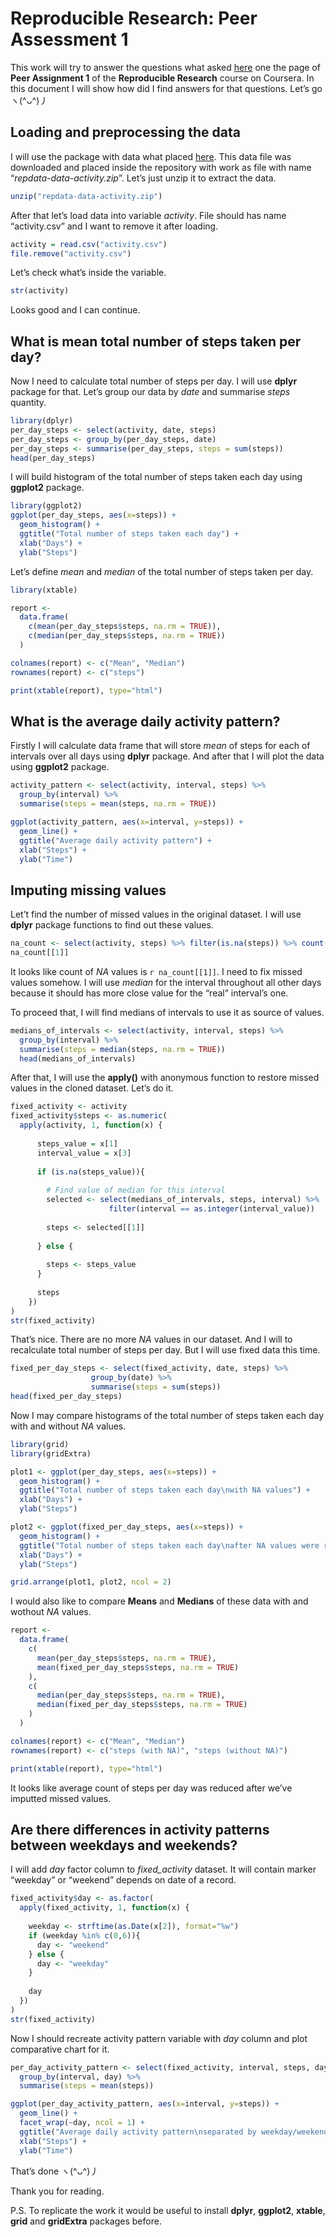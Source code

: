 # Reproducible Research: Peer Assessment 1

This work will try to answer the questions what asked [here][1] one the page of **Peer Assignment 1** of the **Reproducible Research** course on Coursera. In this document I will show how did I find answers for that questions. Let's go ヽ(\^ᴗ\^)丿

## Loading and preprocessing the data

I will use the package with data what placed [here][2]. This data file was downloaded and placed inside the repository with work as file with name "*repdata-data-activity.zip*". Let's just unzip it to extract the data. 

```r
unzip("repdata-data-activity.zip")
```

After that let's load data into variable *activity*. File should has name "activity.csv" and I want to remove it after loading. 

```r
activity = read.csv("activity.csv")
file.remove("activity.csv")
```

Let's check what's inside the variable.

```r
str(activity)
```

Looks good and I can continue.

## What is mean total number of steps taken per day?

Now I need to calculate total number of steps per day. I will use **dplyr** package for that. Let's group our data by *date* and summarise *steps* quantity. 

```r
library(dplyr)
per_day_steps <- select(activity, date, steps)
per_day_steps <- group_by(per_day_steps, date)
per_day_steps <- summarise(per_day_steps, steps = sum(steps))
head(per_day_steps)
```

I will build histogram of the total number of steps taken each day using **ggplot2** package.

```r
library(ggplot2)
ggplot(per_day_steps, aes(x=steps)) + 
  geom_histogram() + 
  ggtitle("Total number of steps taken each day") + 
  xlab("Days") +
  ylab("Steps") 
```

Let's define *mean* and *median* of the total number of steps taken per day.

```r
library(xtable)

report <- 
  data.frame(
    c(mean(per_day_steps$steps, na.rm = TRUE)),
    c(median(per_day_steps$steps, na.rm = TRUE))
  )

colnames(report) <- c("Mean", "Median")
rownames(report) <- c("steps")

print(xtable(report), type="html")
```

## What is the average daily activity pattern?

Firstly I will calculate data frame that will store *mean* of steps for each of intervals over all days using **dplyr** package. And after that I will plot the data using **ggplot2** package.

```r
activity_pattern <- select(activity, interval, steps) %>% 
  group_by(interval) %>% 
  summarise(steps = mean(steps, na.rm = TRUE))

ggplot(activity_pattern, aes(x=interval, y=steps)) +
  geom_line() +
  ggtitle("Average daily activity pattern") + 
  xlab("Steps") + 
  ylab("Time")
```

## Imputing missing values

Let't find the number of missed values in the original dataset. I will use **dplyr** package functions to find out these values.  

```r
na_count <- select(activity, steps) %>% filter(is.na(steps)) %>% count()
na_count[[1]]
```

It looks like count of *NA* values is `r na_count[[1]]`. I need to fix missed values somehow. I will use *median* for the interval throughout all other days because it should has more close value for the "real" interval's one. 

To proceed that, I will find medians of intervals to use it as source of values.

```r
medians_of_intervals <- select(activity, interval, steps) %>% 
  group_by(interval) %>% 
  summarise(steps = median(steps, na.rm = TRUE))
  head(medians_of_intervals)
```

After that, I will use the **apply()** with anonymous function to restore missed values in the cloned dataset. Let's do it. 

```r
fixed_activity <- activity
fixed_activity$steps <- as.numeric(
  apply(activity, 1, function(x) { 
    
      steps_value = x[1]
      interval_value = x[3]
      
      if (is.na(steps_value)){
   
        # Find value of median for this interval
        selected <- select(medians_of_intervals, steps, interval) %>% 
                      filter(interval == as.integer(interval_value))
      
        steps <- selected[[1]]  
        
      } else {
        
        steps <- steps_value
      }
      
      steps
    })
)
str(fixed_activity)
```
  
That's nice. There are no more *NA* values in our dataset. And I will to recalculate total number of steps per day. But I will use fixed data this time.  

```r
fixed_per_day_steps <- select(fixed_activity, date, steps) %>%
                  group_by(date) %>%
                  summarise(steps = sum(steps))
head(fixed_per_day_steps)
```

Now I may compare histograms of the total number of steps taken each day with and without *NA* values.

```r
library(grid)
library(gridExtra)

plot1 <- ggplot(per_day_steps, aes(x=steps)) + 
  geom_histogram() + 
  ggtitle("Total number of steps taken each day\nwith NA values") + 
  xlab("Days") +
  ylab("Steps")

plot2 <- ggplot(fixed_per_day_steps, aes(x=steps)) + 
  geom_histogram() + 
  ggtitle("Total number of steps taken each day\nafter NA values were removed") + 
  xlab("Days") +
  ylab("Steps") 

grid.arrange(plot1, plot2, ncol = 2)
```

I would also like to compare **Means** and **Medians** of these data with and wothout *NA* values.

```r
report <- 
  data.frame(
    c(
      mean(per_day_steps$steps, na.rm = TRUE), 
      mean(fixed_per_day_steps$steps, na.rm = TRUE)
    ),
    c(
      median(per_day_steps$steps, na.rm = TRUE),
      median(fixed_per_day_steps$steps, na.rm = TRUE)
    )
  )

colnames(report) <- c("Mean", "Median")
rownames(report) <- c("steps (with NA)", "steps (without NA)")

print(xtable(report), type="html")
```

It looks like average count of steps per day was reduced after we've imputted missed values. 

## Are there differences in activity patterns between weekdays and weekends?

I will add *day* factor column to *fixed_activity* dataset. It will contain marker "weekday" or "weekend" depends on date of a record. 

```r
fixed_activity$day <- as.factor(
  apply(fixed_activity, 1, function(x) { 
    
    weekday <- strftime(as.Date(x[2]), format="%w")
    if (weekday %in% c(0,6)){
      day <- "weekend"
    } else {
      day <- "weekday"
    }
    
    day
  })
)
str(fixed_activity)
```

Now I should recreate activity pattern variable with *day* column and plot comparative chart for it.

```r
per_day_activity_pattern <- select(fixed_activity, interval, steps, day) %>% 
  group_by(interval, day) %>% 
  summarise(steps = mean(steps))

ggplot(per_day_activity_pattern, aes(x=interval, y=steps)) +
  geom_line() +
  facet_wrap(~day, ncol = 1) +
  ggtitle("Average daily activity pattern\nseparated by weekday/weekend") + 
  xlab("Steps") + 
  ylab("Time")

```

That's done ヽ(\^ᴗ\^)丿

Thank you for reading.

P.S. To replicate the work it would be useful to install **dplyr**, **ggplot2**, **xtable**, **grid** and **gridExtra** packages before.


[1]:https://class.coursera.org/repdata-015/human_grading/view/courses/973516/assessments/3/submissions
[2]:https://d396qusza40orc.cloudfront.net/repdata%2Fdata%2Factivity.zip